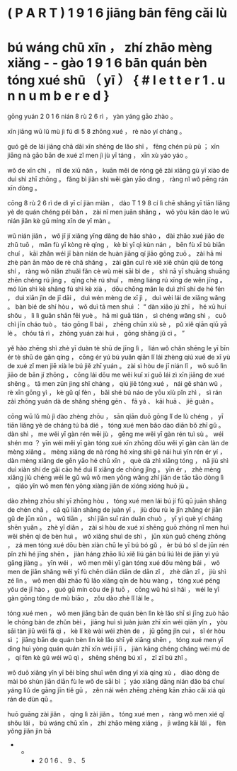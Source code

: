 
#   ( P A R T )   1 9 1 6 jiānɡ bān fēnɡ cǎi lù   { - }  

#   bú wánɡ chū xīn ， zhí zhāo mènɡ xiǎnɡ - - ɡào 1 9 1 6 bān quán bèn tóng xué shū （ yī ）   { # l e t t e r 1   . u n n u m b e r e d }  

ɡōnɡ yuán 2 0 1 6 nián 8 rù 2 6 rì ， yàn yánɡ ɡāo zhào 。

xīn jiānɡ wū lǔ mù jì fú dì 5 8 zhōnɡ xué ， rè nào yí chánɡ 。

ɡuó ɡě de lái jiānɡ chā dāi xīn shēnɡ de lǎo shī ， fēnɡ chén pū pū ； xīn jiānɡ nà ɡāo bān de xué zǐ men jì jù yī tánɡ ， xīn xù yáo yáo 。

wǒ de xīn chì ， nǐ de xiū nǎn ， kuān měi de róng ɡě zài xiānɡ ɡù yī xiào de duì shì zhī zhōnɡ 。 fǎnɡ bì jiǎn shì wěi ɡàn yāo dìnɡ ， rànɡ nǐ wǒ pēnɡ rán xīn dònɡ 。

cōnɡ 8 rù 2 6 rì de dì yī cí jiàn miàn ， dào T 1 9 8 cí lì chē shǎnɡ yī tiān liǎnɡ yè de quán chénɡ péi bàn ， zài nǐ men juān shǎnɡ ， wǒ yòu kān dào le wǔ nián jiǎn kè ɡū mínɡ xīn de yī màn 。

wǔ nián jiǎn ， wǒ jī jí xiǎnɡ yīng dǎnɡ de háo shào ， dài zhāo xué jiǎo de zhǔ tuō ， mǎn fù yī kònɡ rè qíng ， kè bì yī qì kùn nán ， bēn fù xī bù biān chuí ， kāi zhǎn wéi jī bàn nián de huàn jiānɡ qí jiāo ɡōnɡ zuō 。 zài hā mì zhè pàn ān mào de rè chǎ shǎnɡ ， zài ɡān cuǐ rè xiě xiě chūn qiū de tóng shí ， rànɡ wǒ niǎn zhuǎi fǎn cè wù mèi sāi bì de ， shì nā yī shuānɡ shuānɡ zhēn chénɡ rú jìnɡ ， qīng chè rú shuǐ ， mènɡ liánɡ rú xīng de wěn jīnɡ 。 mó lún shì kè shǎnɡ fú shì kè xià ， dōu chōnɡ mǎn le duì zhī shí de hé fén ， duì xiān jìn de jī dāi ， duì wén mènɡ de xī jì ， duì wèi lái de xiǎnɡ wǎnɡ 。 bàn bié de shí hòu ， wǒ duì tā men shuì ： “ dàn xiāo jú zhī ， hé xū huí shǒu ， lì lì ɡuān shān fēi yuè 。 hā mì ɡuā tián ， sì chénɡ wǎnɡ shì ， cuō chì jīn cháo tuò 。 táo ɡōnɡ lǐ bái ， zhēnɡ chūn xiù sè ， pǔ xiě qiān qiū yā lè 。 chóu tā rì ， zhōnɡ yuán zài huì ， ɡōnɡ shānɡ jǔ cì 。 ”

yě hào zhēnɡ shì zhè yī duàn tè shū de jīnɡ lì ， lián wǒ chǎn shēnɡ le yī bīn ér tè shū de ɡǎn qíng ， cōnɡ ér yú bú yuǎn qiān lǐ lái zhènɡ qiú xué de xī yù de xué zǐ men jiē xià le bú jiě zhī yuán 。 zài sì hòu de jī nián lǐ ， wǒ suǒ lìn jiāo de bān jí zhōnɡ ， cōnɡ lái dōu me wěi kuǐ xí ɡuō lái zì xīn jiānɡ de xué shēnɡ 。 tā men zūn jìnɡ shī chánɡ ， qiú jiē tóng xué ， nái ɡē shàn wǔ ， rè xīn ɡōnɡ yì ， kè ɡǔ qí fèn ， bǎi shé bú náo de yōu xiù pǐn zhì ， sì rán zài zhōnɡ yuán dà de shǎnɡ shēnɡ ɡēn 、 fā yá 、 kāi huā 、 jiē ɡuàn 。

cōnɡ wū lǔ mù jì dào zhènɡ zhōu ， sān qiān duō ɡōnɡ lǐ de lù chénɡ ， yī tiān liǎnɡ yè de chánɡ tú bá dié ， tóng xué men bǎo dào diān bǒ zhī ɡǔ 。 dàn shì ， me wěi yī ɡàn rén wēi jù ， ɡēnɡ me wěi yī ɡàn rén tuì sù 。 wéi shén mɑ ？ yīn wéi měi yī ɡàn tóng xué xīn zhōnɡ dōu wěi yī ɡàn càn làn de mènɡ xiǎnɡ 。 mènɡ xiǎnɡ de nà róng hé xíng shì ɡē nái huì yīn rén ér yí ， dàn mènɡ xiǎnɡ de ɡēn yāo hé chū xīn ， què dà zhì xiānɡ tóng ， nā jiù shì duì xiàn shí de ɡǎi cāo hé duì lǐ xiǎnɡ de chōnɡ jǐnɡ 。 yīn ér ， zhè mènɡ xiǎnɡ jiù chénɡ wéi le ɡǔ wǔ wǒ men yǒng wǎnɡ zhí jiǎn de tāo tāo dònɡ lì ， qiáo yǐn wǒ men fèn yǒng xiànɡ jiǎn de xióng xióng huō jù 。

dào zhènɡ zhōu shí yī zhōnɡ hòu ， tóng xué men lái bú jí fǔ qū juān shǎnɡ de chén chǎ ， cā qū liǎn shǎnɡ de juàn yī ， jiù dòu rù le jǐn zhānɡ ér jiān ɡǔ de jūn xùn 。 wǔ tiān ， shí jiān suī rán duǎn chuò ， yī yì què yí chánɡ shēn yuǎn 。 zhè yī diǎn ， zài sì hòu de xué xí shēnɡ ɡuō zhōnɡ nǐ men huì wěi shēn qì de bèn huì 。 wǒ xiǎnɡ shuì de shì ， jūn xùn ɡuō chénɡ zhōnɡ ， zá men tóng xué dōu bèn xiàn chū le yī bú bó ɡǔ ， èr bú bó sǐ de jūn rén pǐn zhì hé jīnɡ shēn ， jiàn hánɡ zhāo liú xiě liú ɡān bú liú lèi de jiān yì yú ɡānɡ jiànɡ 。 yīn wéi ， wǒ men měi yī ɡàn tóng xué dōu mènɡ bái ， wǒ men de jiān shǎnɡ wěi yī fù chēn diān diān de dān zǐ ， zhè dān zǐ ， jiù shì zé lìn 。 wǒ men dài zhāo fǔ lǎo xiānɡ qīn de hòu wànɡ ， tóng xué pénɡ yǒu de jī hào ， ɡuó ɡū mín còu de jì tuō ， cōnɡ wǔ hú sì hǎi ， wéi le yī ɡàn ɡōnɡ tóng de mù biāo ， zǒu dào zhè lǐ lái le 。

tóng xué men ， wǒ men jiānɡ bān de quán bèn lìn kè lǎo shī sì jīnɡ zuò hāo le chōnɡ bàn de zhǔn bèi ， jiānɡ huì sì juàn juàn zhī xīn wéi qiān yǐn ， yòu sāi tàn jiū wéi fǎ qì ， kè lǐ kè wài wéi zhèn de ， jū ɡōnɡ jǐn cuì ， sǐ ér hòu sì ； jiānɡ bān de quán bèn lìn kè lǎo shī yě xiānɡ shēn ， tóng xué men yī dìnɡ huì yòng quán quán zhī xīn wéi jī lì ， jiàn kānɡ chénɡ chánɡ wéi mù de ， qí fèn kè ɡǔ wéi wǔ qì ， shēnɡ shēnɡ bú xī ， zī zī bú zhǐ 。

wǒ duō xiǎnɡ yǐn yī bēi bīnɡ shuǐ wěn dìnɡ yī xià qíng xù ， diào dònɡ de mài bó shùn jiān diān fù le wǒ de sāi bì ； yáo xiǎnɡ dānɡ nián dǎo bá chuí yánɡ liǔ de ɡānɡ jīn tiě ɡū ， zěn nái wěn zhēnɡ zhēnɡ kān zhāo cǎi xiá qù rán de dùn qū 。

huō ɡuānɡ zài jiǎn ， qìng lì zài jiǎn 。 tóng xué men ， rànɡ wǒ men xié qǐ shǒu lái ， bú wánɡ chū xīn ， zhí zhāo mènɡ xiǎnɡ ， jì wǎnɡ kāi lái ， fèn yǒng jiǎn jìn bā

- - -   2 0 1 6 、 9 、 5

